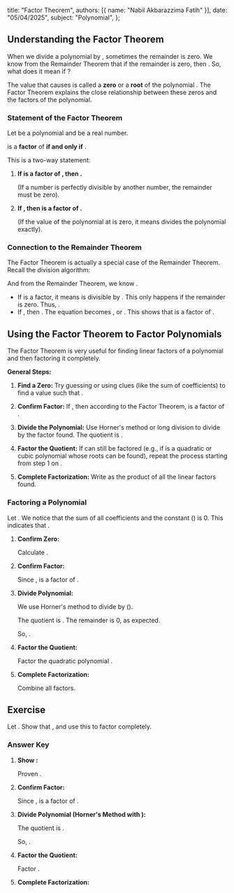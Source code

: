   title: "Factor Theorem",
  authors: [{ name: "Nabil Akbarazzima Fatih" }],
  date: "05/04/2025",
  subject: "Polynomial",
};

## Understanding the Factor Theorem

When we divide a polynomial <InlineMath math="P(x)" /> by <InlineMath math="(x - c)" />, sometimes the remainder is zero. We know from the Remainder Theorem that if the remainder is zero, then <InlineMath math="P(c) = 0" />. So, what does it mean if <InlineMath math="P(c) = 0" />?

The value <InlineMath math="c" /> that causes <InlineMath math="P(c) = 0" /> is called a **zero** or a **root** of the polynomial <InlineMath math="P(x)" />. The Factor Theorem explains the close relationship between these zeros and the factors of the polynomial.

### Statement of the Factor Theorem

Let <InlineMath math="P(x)" /> be a polynomial and <InlineMath math="c" /> be a real number.

<InlineMath math="(x - c)" /> is a **factor** of <InlineMath math="P(x)" /> **if and only if** <InlineMath math="P(c) = 0" />.

This is a two-way statement:

1.  **If <InlineMath math="(x - c)" /> is a factor of <InlineMath math="P(x)" />, then <InlineMath math="P(c) = 0" />.**

    (If a number is perfectly divisible by another number, the remainder must be zero).

2.  **If <InlineMath math="P(c) = 0" />, then <InlineMath math="(x - c)" /> is a factor of <InlineMath math="P(x)" />.**

    (If the value of the polynomial at <InlineMath math="x=c" /> is zero, it means <InlineMath math="(x-c)" /> divides the polynomial exactly).

### Connection to the Remainder Theorem

The Factor Theorem is actually a special case of the Remainder Theorem. Recall the division algorithm:

<BlockMath math="P(x) = (x - c) \cdot H(x) + S" />

And from the Remainder Theorem, we know <InlineMath math="S = P(c)" />.

<BlockMath math="P(x) = (x - c) \cdot H(x) + P(c)" />

- If <InlineMath math="(x - c)" /> is a factor, it means <InlineMath math="P(x)" /> is divisible by <InlineMath math="(x - c)" />. This only happens if the remainder is zero. Thus, <InlineMath math="S = P(c) = 0" />.
- If <InlineMath math="P(c) = 0" />, then <InlineMath math="S = 0" />. The equation becomes <InlineMath math="P(x) = (x - c) \cdot H(x) + 0" />, or <InlineMath math="P(x) = (x - c) \cdot H(x)" />. This shows that <InlineMath math="(x - c)" /> is a factor of <InlineMath math="P(x)" />.

## Using the Factor Theorem to Factor Polynomials

The Factor Theorem is very useful for finding linear factors of a polynomial and then factoring it completely.

**General Steps:**

1.  **Find a Zero:** Try guessing or using clues (like the sum of coefficients) to find a value <InlineMath math="c" /> such that <InlineMath math="P(c) = 0" />.
2.  **Confirm Factor:** If <InlineMath math="P(c) = 0" />, then according to the Factor Theorem, <InlineMath math="(x - c)" /> is a factor of <InlineMath math="P(x)" />.
3.  **Divide the Polynomial:** Use Horner's method or long division to divide <InlineMath math="P(x)" /> by the factor <InlineMath math="(x - c)" /> found. The quotient is <InlineMath math="H(x)" />.

    <BlockMath math="P(x) = (x - c) \cdot H(x)" />

4.  **Factor the Quotient:** If <InlineMath math="H(x)" /> can still be factored (e.g., if <InlineMath math="H(x)" /> is a quadratic or cubic polynomial whose roots can be found), repeat the process starting from step 1 on <InlineMath math="H(x)" />.
5.  **Complete Factorization:** Write <InlineMath math="P(x)" /> as the product of all the linear factors found.

### Factoring a Polynomial

Let <InlineMath math="P(x) = x^3 + 2x^2 - 13x + 10" />. We notice that the sum of all coefficients and the constant (<InlineMath math="1 + 2 - 13 + 10" />) is 0. This indicates that <InlineMath math="P(1) = 0" />.

1.  **Confirm Zero:**

    Calculate <InlineMath math="P(1)" />.

    <div className="flex flex-col gap-4">
      <BlockMath math="P(1) = (1)^3 + 2(1)^2 - 13(1) + 10" />
      <BlockMath math="P(1) = 1 + 2 - 13 + 10" />
      <BlockMath math="P(1) = 0" />
    </div>

2.  **Confirm Factor:**
    
    Since <InlineMath math="P(1) = 0" />, <InlineMath math="(x - 1)" /> is a factor of <InlineMath math="P(x)" />.

3.  **Divide Polynomial:**

    We use Horner's method to divide <InlineMath math="P(x)" /> by <InlineMath math="(x - 1)" /> (<InlineMath math="c = 1" />).

    <BlockMath
      math="
    \begin{array}{c|cccc}
    1 & 1 & 2 & -13 & 10 \\
      &   & 1 & 3 & -10 \\
    \hline
      & 1 & 3 & -10 & \boxed{0} \\
    \end{array}
    "
    />

    The quotient is <InlineMath math="H(x) = 1x^2 + 3x - 10 = x^2 + 3x - 10" />. The remainder is 0, as expected.

    So, <InlineMath math="P(x) = (x - 1)(x^2 + 3x - 10)" />.

4.  **Factor the Quotient:**

    Factor the quadratic polynomial <InlineMath math="H(x) = x^2 + 3x - 10" />.

    <BlockMath math="x^2 + 3x - 10 = (x - 2)(x + 5)" />

5.  **Complete Factorization:**

    Combine all factors.

    <BlockMath math="P(x) = (x - 1)(x - 2)(x + 5)" />

## Exercise

Let <InlineMath math="P(x) = x^3 - 2x^2 - 21x - 18" />. Show that <InlineMath math="P(-1) = 0" />, and use this to factor <InlineMath math="P(x)" /> completely.

### Answer Key

1.  **Show <InlineMath math="P(-1) = 0" />:**

    <div className="flex flex-col gap-4">
      <BlockMath math="P(-1) = (-1)^3 - 2(-1)^2 - 21(-1) - 18" />
      <BlockMath math="P(-1) = -1 - 2(1) + 21 - 18" />
      <BlockMath math="P(-1) = -1 - 2 + 21 - 18" />
      <BlockMath math="P(-1) = -3 + 3 = 0" />
    </div>
    Proven <InlineMath math="P(-1) = 0" />.

2.  **Confirm Factor:**
    
    Since <InlineMath math="P(-1) = 0" />, <InlineMath math="(x - (-1)) = (x + 1)" /> is a factor of <InlineMath math="P(x)" />.

3.  **Divide Polynomial (Horner's Method with <InlineMath math="c = -1" />):**

    <BlockMath
      math="
    \begin{array}{c|cccc}
    -1 & 1 & -2 & -21 & -18 \\
       &   & -1 & 3 & 18 \\
    \hline
       & 1 & -3 & -18 & \boxed{0} \\
    \end{array}
    "
    />

    The quotient is <InlineMath math="H(x) = x^2 - 3x - 18" />.

    So, <InlineMath math="P(x) = (x + 1)(x^2 - 3x - 18)" />.

4.  **Factor the Quotient:**

    Factor <InlineMath math="H(x) = x^2 - 3x - 18" />.

    <BlockMath math="x^2 - 3x - 18 = (x - 6)(x + 3)" />

5.  **Complete Factorization:**

    <BlockMath math="P(x) = (x + 1)(x - 6)(x + 3)" />
